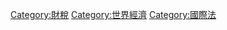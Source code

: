{{catmore}}

[[Category:財稅|Category:財稅]]
[[Category:世界經濟|Category:世界經濟]]
[[Category:國際法|Category:國際法]]